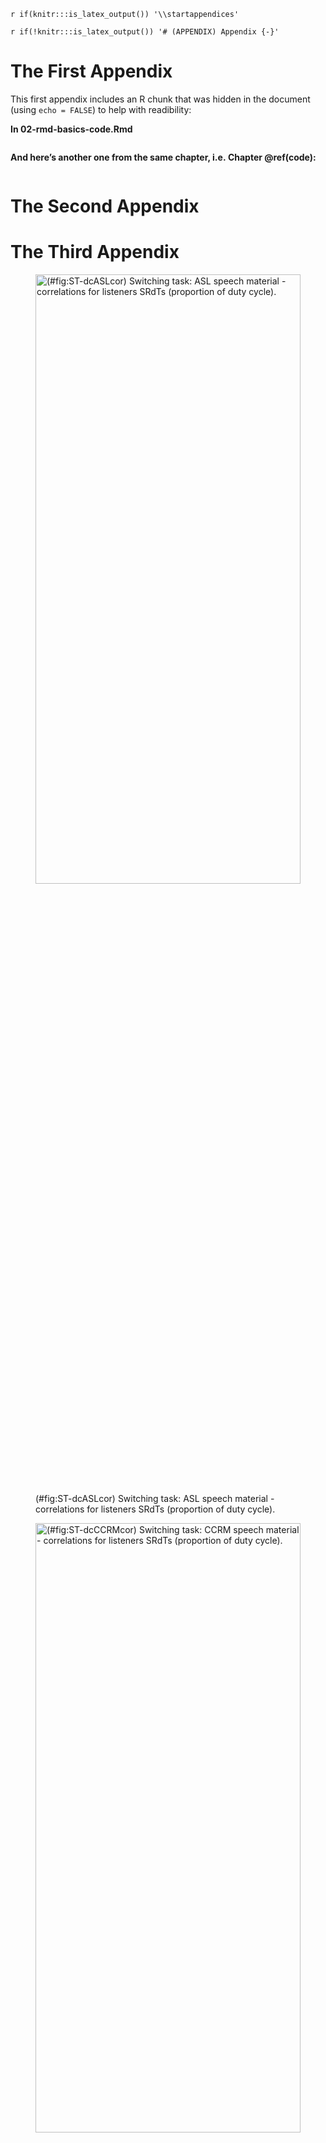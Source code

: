`r if(knitr:::is_latex_output()) '\\startappendices'`

`r if(!knitr:::is_latex_output()) '# (APPENDIX) Appendix {-}'` 

<!-- If you feel it necessary to include an appendix, it goes here. The first appendix should include the commands above. -->

<!-- https://bookdown.org/yihui/rmarkdown-cookbook/fig-chunk.html -->
<!-- https://sebastiansauer.github.io/figure_sizing_knitr/ -->

# The First Appendix

This first appendix includes an R chunk that was hidden in the document (using `echo = FALSE`) to help with readibility:

**In 02-rmd-basics-code.Rmd**

```r
```

**And here's another one from the same chapter, i.e. Chapter \@ref(code):**

```r
```

# The Second Appendix

# The Third Appendix

<!-- ST-SRdTs: -->

![(#fig:ST-dcASLcor) Switching task: ASL speech material - correlations for listeners SRdTs (proportion of duty cycle).](_main_files/figure-latex/ST-dcASLcor-1.png){width=100% height=50%}

![(#fig:ST-dcCCRMcor) Switching task: CCRM speech material - correlations for listeners SRdTs (proportion of duty cycle).](_main_files/figure-latex/ST-dcCCRMcor-1.png){width=100% height=50%}


<!-- ST-z-scores: -->

![(#fig:ST-zASLcor) Switching task: ASL speech material - correlations for listeners z-scores.](_main_files/figure-latex/ST-zASLcor-1.png){width=100% height=50%}


![(#fig:ST-zCCRMcor) Switching task: CCRM speech material - correlations for listeners z-scores.](_main_files/figure-latex/ST-zCCRMcor-1.png){width=100% height=50%}

<!-- LiSNS-UK: -->

<!-- ![(#fig:LiSNS-SRTcorr) LiSNS-UK: Correlations for listeners SRTs (dB SNR).](`r knitr::fig_chunk('LiSNS-SRTcorr', 'png')`){width=80%} -->

![(#fig:LiSNS-SRTcorr) LiSNS-UK: Correlations for listeners SRTs (dB SNR).](_main_files/figure-latex/LiSNS-SRTcorr-1.png){width=100% height=50%}

![(#fig:LiSNS-zcorr) LiSNS-UK: Correlations for listeners age-independent z-scores.](_main_files/figure-latex/LiSNS-zCorr-1.png){width=100% height=50%}

<!-- # ```{r, ref.label='LiSNS-zCorr', fig.cap="LiSNS-UK: Correlations for listeners age-independent z-scores.", out.width='90%', fig.align='center', echo=FALSE} -->
<!-- #  -->
<!-- # # knitr::fig_chunk('LiSNS-zCorr', 'png') -->
<!-- #  -->
<!-- # knitr::include_graphics("_main_files/figure-latex/LiSNS-zCorr-1.png") -->
<!-- # ``` -->

<!-- ![A nice plot.](`r knitr::fig_chunk('LiSNS-zCorr', 'png')`) -->
